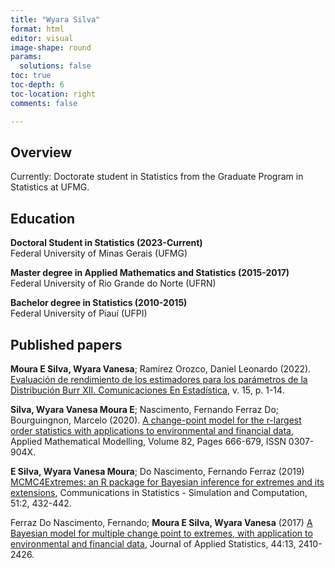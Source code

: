 ---
title: "Wyara Silva"
format: html
editor: visual
image-shape: round
params:
  solutions: false
toc: true
toc-depth: 6
toc-location: right
comments: false

---
## Overview

Currently: Doctorate student in Statistics from the Graduate Program in Statistics at UFMG.

## Education

**Doctoral Student in Statistics (2023-Current)**\
Federal University of Minas Gerais (UFMG)

**Master degree in Applied Mathematics and Statistics (2015-2017)**\
Federal University of Rio Grande do Norte (UFRN)

**Bachelor degree in Statistics (2010-2015)**\
Federal University of Piauí (UFPI)

## Published papers

<b>Moura E Silva, Wyara Vanesa</b>; Ramírez Orozco, Daniel Leonardo (2022). [Evaluación de rendimiento de los estimadores para los parámetros de la Distribución Burr XII. Comunicaciones En Estadística](https://dialnet.unirioja.es/servlet/articulo?codigo=8710099), v. 15, p. 1-14.

<b>Silva, Wyara Vanesa Moura E</b>; Nascimento, Fernando Ferraz Do; Bourguingnon, Marcelo (2020). [A change-point model for the r-largest order statistics with applications to environmental and financial data](https://doi.org/10.1016/j.apm.2020.01.064), Applied Mathematical Modelling, Volume 82, Pages 666-679, ISSN 0307-904X.

<b>E Silva, Wyara Vanesa Moura</b>; Do Nascimento, Fernando Ferraz (2019) [MCMC4Extremes: an R package for Bayesian inference for extremes and its extensions](https://doi.org/10.1080/03610918.2019.1653914), Communications in Statistics - Simulation and Computation, 51:2, 432-442.

Ferraz Do Nascimento, Fernando; <b>Moura E Silva, Wyara Vanesa</b> (2017) [A Bayesian model for multiple change point to extremes, with application to environmental and financial data](https://doi.org/10.1080/02664763.2016.1254733), Journal of Applied Statistics, 44:13, 2410-2426.

